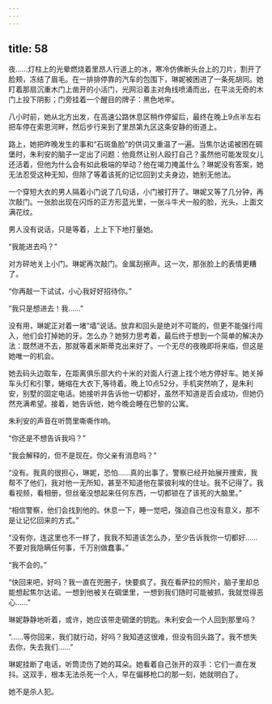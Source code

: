 ```yaml
---
---
---
```

title: 58
---







夜……灯柱上的光晕燃烧着里昂人行道上的冰，寒冷仿佛断头台上的刀片，割开了脸颊，冻结了眉毛。在一排排停靠的汽车的包围下，琳妮被困进了一条死胡同。她盯着那扇沉重木门上凿开的小活门，光网沿着主对角线喷涌而出，在平淡无奇的木门上投下阴影；门旁挂着一个醒目的牌子：黑色地牢。

八小时前，她从北方出发，在高速公路休息区稍作停留后，最终在晚上9点半左右把车停在索恩河畔，然后步行来到了里昂第九区这条安静的街道上。

路上，她把昨晚发生的事和“石斑鱼脸”的供词又重温了一遍。当焦尔达诺被困在碉堡时，朱利安的脑子一定出了问题：他竟然让别人殴打自己？虽然他可能发现女儿还活着，但他为什么会有如此极端的举动？他在竭力掩盖什么？琳妮没有答案，她无法忍受这种无知，但除了等着该死的记忆回到丈夫身边，她别无他法。

一个穿短大衣的男人隔着小门说了几句话，小门被打开了。琳妮又等了几分钟，再次敲门。一张脸出现在闪烁的正方形蓝光里，一张斗牛犬一般的脸，光头，上面文满花纹。

男人没有说话，只是等着，上上下下地打量她。

“我能进去吗？”

对方砰地关上小门。琳妮再次敲门。金属刮擦声。这一次，那张脸上的表情更糟了。

“你再敲一下试试，小心我好好招待你。”

“我只是想进去！我……”

没有用，琳妮正对着一堵“墙”说话。放弃和回头是绝对不可能的，但更不能强行闯入，他们会打掉她的牙。怎么办？她努力思考着，最后终于想到一个简单的解决办法：既然进不去，那就等着米斯蒂克出来好了。一个无尽的夜晚即将来临，但这是她唯一的机会。

她去码头边取车，在距离俱乐部大约十米的对面人行道上找个地方停好车。她关掉车头灯和引擎，蜷缩在大衣下,等待着。晚上10点52分，手机突然响了，是朱利安，别墅的固定电话。她接听并告诉他一切都好，虽然不知道是否会成功，但她仍然充满希望。接着，她告诉他，她今晚会睡在巴黎的公寓。

朱利安的声音在听筒里嘶嘶作响。

“你还是不想告诉我吗？”

“我会解释的，但不是现在。你父亲有消息吗？”

“没有。我真的很担心，琳妮，恐怕……真的出事了。警察已经开始展开捜索，我帮不了他们，我对他一无所知，甚至不知道他在蒙彼利埃的住址。我不记得了。我看视频，看相册，但丝毫没想起来任何东西，一切都锁在了该死的大脑里。”

“相信警察，他们会找到他的。休息一下，睡一觉吧，强迫自己也没有意义，那不是让记忆回来的方式。”

“没有你，连这里也不一样了，我我不知道该怎么办，至少告诉我你一切都好……不要对我隐瞒任何事，千万别做蠢事。”

“我不会的。”

“快回来吧，好吗？我一直在兜圈子，快要疯了。我在看萨拉的照片，脑子里却总能想起焦尔达诺。一想到他被关在碉堡里，一想到我们随时可能被抓，我就觉得恶心……”

琳妮静静地听着，或许，她应该带走碉堡的钥匙。朱利安会一个人回到那里吗？

“……等你回来，我们就行动，好吗？我知道这很难，但没有回头路了。我不想失去你，失去我们……”

琳妮挂断了电话，听筒烫伤了她的耳朵。她看着自己张开的双手：它们一直在发抖。这双手，根本无法杀死一个人，早在偏移枪口的那一刻，她就明白了。

她不是杀人犯。